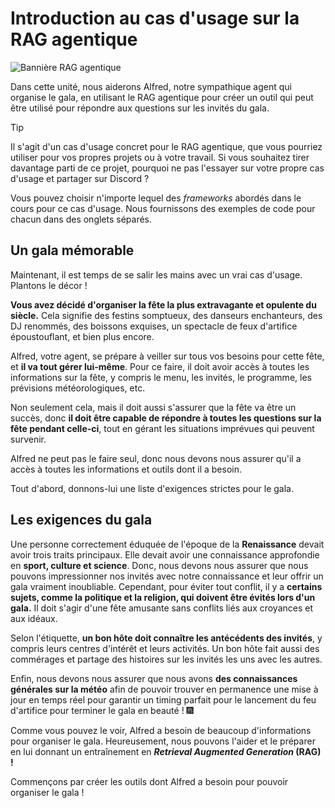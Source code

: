# Introduction au cas d'usage sur la RAG agentique

![Bannière RAG agentique](https://huggingface.co/datasets/agents-course/course-images/resolve/main/en/unit3/agentic-rag/thumbnail.jpg)

Dans cette unité, nous aiderons Alfred, notre sympathique agent qui organise le gala, en utilisant le RAG agentique pour créer un outil qui peut être utilisé pour répondre aux questions sur les invités du gala.

> [!TIP]
> Il s'agit d'un cas d'usage concret pour le RAG agentique, que vous pourriez utiliser pour vos propres projets ou à votre travail. Si vous souhaitez tirer davantage parti de ce projet, pourquoi ne pas l'essayer sur votre propre cas d'usage et partager sur Discord ?

Vous pouvez choisir n'importe lequel des *frameworks* abordés dans le cours pour ce cas d'usage. Nous fournissons des exemples de code pour chacun dans des onglets séparés.

## Un gala mémorable

Maintenant, il est temps de se salir les mains avec un vrai cas d'usage. Plantons le décor !

**Vous avez décidé d'organiser la fête la plus extravagante et opulente du siècle.** Cela signifie des festins somptueux, des danseurs enchanteurs, des DJ renommés, des boissons exquises, un spectacle de feux d'artifice époustouflant, et bien plus encore.

Alfred, votre agent, se prépare à veiller sur tous vos besoins pour cette fête, et **il va tout gérer lui-même**. Pour ce faire, il doit avoir accès à toutes les informations sur la fête, y compris le menu, les invités, le programme, les prévisions météorologiques, etc.

Non seulement cela, mais il doit aussi s'assurer que la fête va être un succès, donc **il doit être capable de répondre à toutes les questions sur la fête pendant celle-ci**, tout en gérant les situations imprévues qui peuvent survenir.

Alfred ne peut pas le faire seul, donc nous devons nous assurer qu'il a accès à toutes les informations et outils dont il a besoin.

Tout d'abord, donnons-lui une liste d'exigences strictes pour le gala.

## Les exigences du gala

Une personne correctement éduquée de l'époque de la **Renaissance** devait avoir trois traits principaux.
Elle devait avoir une connaissance approfondie en **sport, culture et science**. Donc, nous devons nous assurer que nous pouvons impressionner nos invités avec notre connaissance et leur offrir un gala vraiment inoubliable.
Cependant, pour éviter tout conflit, il y a **certains sujets, comme la politique et la religion, qui doivent être évités lors d'un gala.** Il doit s'agir d'une fête amusante sans conflits liés aux croyances et aux idéaux.

Selon l'étiquette, **un bon hôte doit connaître les antécédents des invités**, y compris leurs centres d'intérêt et leurs activités. Un bon hôte fait aussi des commérages et partage des histoires sur les invités les uns avec les autres.

Enfin, nous devons nous assurer que nous avons **des connaissances générales sur la météo** afin de pouvoir trouver en permanence une mise à jour en temps réel pour garantir un timing parfait pour le lancement du feu d'artifice pour terminer le gala en beauté ! 🎆

Comme vous pouvez le voir, Alfred a besoin de beaucoup d'informations pour organiser le gala.
Heureusement, nous pouvons l'aider et le préparer en lui donnant un entraînement en ***Retrieval Augmented Generation* (RAG) !**

Commençons par créer les outils dont Alfred a besoin pour pouvoir organiser le gala !

